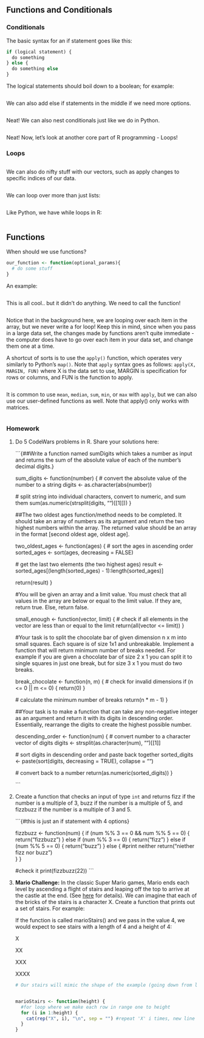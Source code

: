 ## Functions and Conditionals

### Conditionals

The basic syntax for an if statement goes like this:

```r
if (logical statement) {
  do something
} else {
  do something else
}
```

The logical statements should boil down to a boolean; for example:

```r

```

We can also add else if statements in the middle if we need more options.

```r

```

Neat! We can also nest conditionals just like we do in Python.

```r

    
```

Neat! Now, let's look at another core part of R programming - Loops!

### Loops

```r

```

We can also do nifty stuff with our vectors, such as apply changes to specific indices of our data.

```r

```

We can loop over more than just lists:

```r

```

Like Python, we have while loops in R:

```r

```

## Functions

When should we use functions?

```r
our_function <- function(optional_params){
  # do some stuff
}
```

An example:

```r

```

This is all cool.. but it didn't do anything. We need to call the function!

```r

```

Notice that in the background here, we are looping over each item in the array, but we never write a for loop! Keep this in mind, since when you pass in a large data set, the changes made by functions aren't quite immediate - the computer does have to go over each item in your data set, and change them one at a time.

A shortcut of sorts is to use the `apply()` function, which operates very similarly to Python's `map()`. Note that `apply` syntax goes as follows: `apply(X, MARGIN, FUN)` where X is the data set to use, MARGIN is specification for rows or columns, and FUN is the function to apply.

```r

```

It is common to use `mean`, `median`, `sum`, `min`, or `max` with `apply`, but we can also use our user-defined functions as well. Note that apply() only works with matrices.

```r

```

### Homework

1.  Do 5 CodeWars problems in R. Share your solutions here:

    ```{##Write a function named sumDigits which takes a number as input and returns the sum of the absolute value of each of the number's decimal digits.}

    sum_digits <- function(number) {
      # convert the absolute value of the number to a string
      digits <- as.character(abs(number))
      
      # split string into individual characters, convert to numeric, and sum them
      sum(as.numeric(strsplit(digits, "")[[1]]))
    }

    ##The two oldest ages function/method needs to be completed. It should take an array of numbers as its argument and return the two highest numbers within the array. The returned value should be an array in the format [second oldest age,  oldest age].

    two_oldest_ages <- function(ages) {
      # sort the ages in ascending order
      sorted_ages <- sort(ages, decreasing = FALSE)
      
      # get the last two elements (the two highest ages)
      result <- sorted_ages[(length(sorted_ages) - 1):length(sorted_ages)]
      
      return(result)
    }

    #You will be given an array and a limit value. You must check that all values in the array are below or equal to the limit value. If they are, return true. Else, return false.

    small_enough <- function(vector, limit) {
      # check if all elements in the vector are less than or equal to the limit
      return(all(vector <= limit))
    }

    #Your task is to split the chocolate bar of given dimension n x m into small squares. Each square is of size 1x1 and unbreakable. Implement a function that will return minimum number of breaks needed. For example if you are given a chocolate bar of size 2 x 1 you can split it to single squares in just one break, but for size 3 x 1 you must do two breaks.

    break_chocolate <- function(n, m) {
      # check for invalid dimensions
      if (n <= 0 || m <= 0) {
        return(0)
      }
      
      # calculate the minimum number of breaks
      return(n * m - 1)
    }

    ##Your task is to make a function that can take any non-negative integer as an argument and return it with its digits in descending order. Essentially, rearrange the digits to create the highest possible number.

    descending_order <- function(num) {
      # convert number to a character vector of digits
      digits <- strsplit(as.character(num), "")[[1]]
      
      # sort digits in descending order and paste back together
      sorted_digits <- paste(sort(digits, decreasing = TRUE), collapse = "")
      
      # convert back to a number
      return(as.numeric(sorted_digits))
    }


    ```

2.  Create a function that checks an input of type `int` and returns fizz if the number is a multiple of 3, buzz if the number is a multiple of 5, and fizzbuzz if the number is a multiple of 3 and 5.

    ```{#this is just an if statement with 4 options}


    fizzbuzz <- function(num) {
      if (num %% 3 == 0 && num %% 5 == 0) {
        return("fizzbuzz")
      } else if (num %% 3 == 0) {
        return("fizz")
      } else if (num %% 5 == 0) {
        return("buzz")
      } else {
        #print neither
        return("niether fizz nor buzz")  
      }
    }

    #check it
    print(fizzbuzz(22))
    ```

3.  **Mario Challenge:** In the classic Super Mario games, Mario ends each level by ascending a flight of stairs and leaping off the top to arrive at the castle at the end. (See [here](https://youtu.be/-avspZlbOWU?t=55) for details). We can imagine that each of the bricks of the stairs is a character X. Create a function that prints out a set of stairs. For example:

    If the function is called marioStairs() and we pass in the value 4, we would expect to see stairs with a length of 4 and a height of 4:

    X

    XX

    XXX

    XXXX

    ```r
    # Our stairs will mimic the shape of the example (going down from left to right)


    marioStairs <- function(height) {
      #for loop where we make each row in range one to height
      for (i in 1:height) {
        cat(rep("X", i), "\n", sep = "") #repeat 'X' i times, new line
      }
    }


    ```
